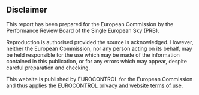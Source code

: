 ## Disclaimer

This report has been prepared for the European Commission by the Performance Review Board of the Single European Sky (PRB).

Reproduction is authorised provided the source is acknowledged. However, neither the European Commission, nor any person acting on its behalf, may be held responsible for the use which may be made of the information contained in this publication, or for any errors which may appear, despite careful preparation and checking.

This website is published by EUROCONTROL for the European Commission and thus applies the [EUROCONTROL privacy and website terms of use ](https://www.eurocontrol.int/info/privacy-and-website-terms-use).